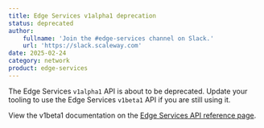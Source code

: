 ```yaml
---
title: Edge Services v1alpha1 deprecation
status: deprecated
author:
    fullname: 'Join the #edge-services channel on Slack.'
    url: 'https://slack.scaleway.com'
date: 2025-02-24
category: network
product: edge-services
---
```


The Edge Services `v1alpha1` API is about to be deprecated. Update your tooling to use the Edge Services `v1beta1` API if you are still using it.

View the v1beta1 documentation on the [Edge Services API reference page](https://www.scaleway.com/en/developers/api/edge-services/).

